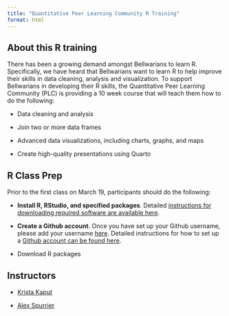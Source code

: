 ```yaml
---
title: "Quantitative Peer Learning Community R Training"
format: html
---
```


## About this R training

There has been a growing demand amongst Bellwarians to learn R. Specifically, we have heard that Bellwarians want to learn R to help improve their skills in data cleaning, analysis and visualization. To support Bellwarians in developing their R skills, the Quantitative Peer Learning Community (PLC) is providing a 10 week course that will teach them how to do the following:

-   Data cleaning and analysis

-   Join two or more data frames

-   Advanced data visualizations, including charts, graphs, and maps

-   Create high-quality presentations using Quarto

## R Class Prep

Prior to the first class on March 19, participants should do the following:

-   **Install R, RStudio, and specified packages**. Detailed [instructions for downloading required software are available here](https://kkaput23.github.io/quant_plc/setup.html).

-   **Create a Github account**. Once you have set up your Github username, please add your username [here](https://bellwethereducation.sharepoint.com/:x:/r/sites/SF/_layouts/15/Doc.aspx?sourcedoc=%7B5dc443d3-a006-49fa-a11c-d8b90799d21c%7D&action=editnew). Detailed instructions for how to set up a [Github account can be found here](https://docs.github.com/en/get-started/start-your-journey/creating-an-account-on-github). 

-   Download R packages

## Instructors

-   [Krista Kaput](https://bellwether.org/experts/krista-kaput/)

-   [Alex Spurrier](https://bellwether.org/experts/alex-spurrier/)
